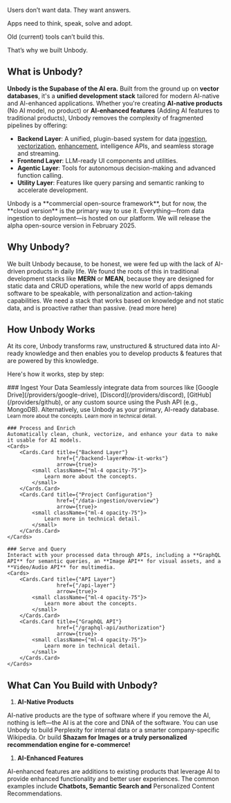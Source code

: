 
Users don’t want data. They want answers.

Apps need to think, speak, solve and adopt.

Old (current) tools can’t build this.

That’s why we built Unbody.

## What is Unbody?

**Unbody is the Supabase of the AI era.** Built from the ground up on **vector databases**, it's a **unified development stack** tailored for modern AI-native and AI-enhanced applications. Whether you're creating **AI-native products** (No AI model, no product) or **AI-enhanced features** (Adding AI features to traditional products), Unbody removes the complexity of fragmented pipelines by offering:

- **Backend Layer**: A unified, plugin-based system for data [ingestion](/data-ingestion/overview), [vectorization](/project-configurations/vectorizers), [enhancement](/project-configurations/enhancers), intelligence APIs, and seamless storage and streaming.
- **Frontend Layer**: LLM-ready UI components and utilities.
- **Agentic Layer**: Tools for autonomous decision-making and advanced function calling.
- **Utility Layer**: Features like query parsing and semantic ranking to accelerate development.

<Callout>
Unbody is a **commercial open-source framework**, but for now, the **cloud version** is the primary way to use it. Everything—from data ingestion to deployment—is hosted on our platform. We will release the alpha open-source version in February 2025.
</Callout>

## Why Unbody?

We built Unbody because, to be honest, we were fed up with the lack of AI-driven products in daily life. We found the roots of this in traditional development stacks like **MERN** or **MEAN**, because they are designed for static data and CRUD operations, while the new world of apps demands software to be speakable, with personalization and action-taking capabilities. We need a stack that works based on knowledge and not static data, and is proactive rather than passive. (read more here)

## How Unbody Works

At its core, Unbody transforms raw, unstructured & structured data into AI-ready knowledge and then enables you to develop products & features that are powered by this knowledge.

Here's how it works, step by step:

<Steps>
    ### Ingest Your Data
    Seamlessly integrate data from sources like [Google Drive](/providers/google-drive), [Discord](/providers/discord), [GitHub](/providers/github), or any custom source using the Push API (e.g., MongoDB). Alternatively, use Unbody as your primary, AI-ready database.
    <Cards>
        <Cards.Card title={"Backend Layer"}
                    href={"/backend-layer#how-it-works"}
                    arrow={true}>
            <small className={"ml-4 opacity-75"}>
                Learn more about the concepts.
            </small>
        </Cards.Card>
        <Cards.Card title={"Data Ingestion"}
                    href={"/data-ingestion/overview"}
                    arrow={true}>
            <small className={"ml-4 opacity-75"}>
                Learn more in technical detail.
            </small>
        </Cards.Card>
    </Cards>

    ### Process and Enrich
    Automatically clean, chunk, vectorize, and enhance your data to make it usable for AI models.
    <Cards>
        <Cards.Card title={"Backend Layer"}
                    href={"/backend-layer#how-it-works"}
                    arrow={true}>
            <small className={"ml-4 opacity-75"}>
                Learn more about the concepts.
            </small>
        </Cards.Card>
        <Cards.Card title={"Project Configuration"}
                    href={"/data-ingestion/overview"}
                    arrow={true}>
            <small className={"ml-4 opacity-75"}>
                Learn more in technical detail.
            </small>
        </Cards.Card>
    </Cards>

    ### Serve and Query
    Interact with your processed data through APIs, including a **GraphQL API** for semantic queries, an **Image API** for visual assets, and a **Video/Audio API** for multimedia.
    <Cards>
        <Cards.Card title={"API Layer"}
                    href={"/api-layer"}
                    arrow={true}>
            <small className={"ml-4 opacity-75"}>
                Learn more about the concepts.
            </small>
        </Cards.Card>
        <Cards.Card title={"GraphQL API"}
                    href={"/graphql-api/authorization"}
                    arrow={true}>
            <small className={"ml-4 opacity-75"}>
                Learn more in technical detail.
            </small>
        </Cards.Card>
    </Cards>
</Steps>

## What Can You Build with Unbody?

1. **AI-Native Products**

AI-native products are the type of software where if you remove the AI, nothing is left—the AI is at the core and DNA of the software. You can use Unbody to build Perplexity for internal data or a smarter company-specific Wikipedia. Or build **Shazam for Images or a truly personalized recommendation engine for e-commerce!**

1. **AI-Enhanced Features**

AI-enhanced features are additions to existing products that leverage AI to provide enhanced functionality and better user experiences. The common examples include **Chatbots, Semantic Search and** Personalized Content Recommendations.
